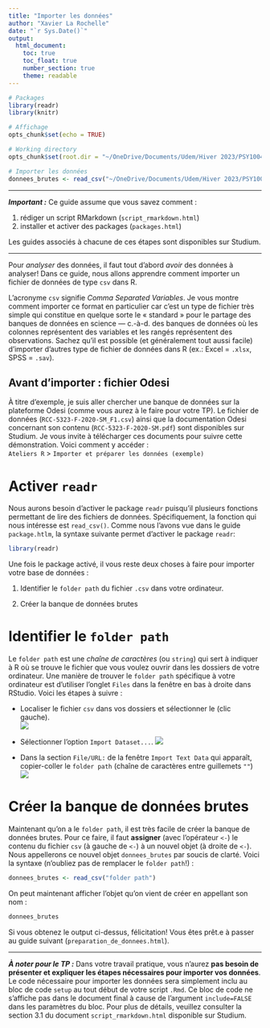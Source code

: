 ```yaml
---
title: "Importer les données"
author: "Xavier La Rochelle"
date: "`r Sys.Date()`"
output: 
  html_document:
    toc: true
    toc_float: true
    number_section: true
    theme: readable
---
```


```r
# Packages
library(readr)
library(knitr)

# Affichage
opts_chunk$set(echo = TRUE)

# Working directory
opts_chunk$set(root.dir = "~/OneDrive/Documents/Udem/Hiver 2023/PSY1004")

# Importer les données
donnees_brutes <- read_csv("~/OneDrive/Documents/Udem/Hiver 2023/PSY1004/Ateliers R/preparation_de_donnees_exemple/RCC-5323-F-2020-SM_F1.csv") 
```

---

***Important :*** Ce guide assume que vous savez comment :  

1. rédiger un script RMarkdown (`script_rmarkdown.html`)  
2. installer et activer des packages (`packages.html`) 

Les guides associés à chacune de ces étapes sont disponibles sur Studium.

---

Pour *analyser* des données, il faut tout d'abord *avoir* des données à analyser! Dans ce guide, nous allons apprendre comment importer un fichier de données de type `csv` dans R. 

L'acronyme `csv` signifie *Comma Separated Variables*. Je vous montre comment importer ce format en particulier car c'est un type de fichier très simple qui constitue en quelque sorte le « standard » pour le partage des banques de données en science — c.-à-d. des banques de données où les colonnes représentent des variables et les rangés représentent des observations. Sachez qu'il est possible (et généralement tout aussi facile) d'importer d'autres type de fichier de données dans R (ex.: Excel = `.xlsx`, SPSS = `.sav`).

## Avant d'importer : fichier Odesi

À titre d'exemple, je suis aller chercher une banque de données sur la plateforme Odesi (comme vous aurez à le faire pour votre TP). Le fichier de données (`RCC-5323-F-2020-SM_F1.csv`) ainsi que la documentation Odesi concernant son contenu (`RCC-5323-F-2020-SM.pdf`) sont disponibles sur Studium. Je vous invite à télécharger ces documents pour suivre cette démonstration. Voici comment y accéder :   
`Ateliers R` > `Importer et préparer les données (exemple)` 

# Activer `readr`

Nous aurons besoin d'activer le package `readr` puisqu'il plusieurs fonctions permettant de lire des fichiers de données. Spécifiquement, la fonction qui nous intéresse est `read_csv()`. Comme nous l'avons vue dans le guide `package.htlm`, la syntaxe suivante permet d'activer le package `readr`:
```r
library(readr)
```

Une fois le package activé, il vous reste deux choses à faire pour importer votre base de données : 

1. Identifier le `folder path` du fichier `.csv` dans votre ordinateur.

2. Créer la banque de données brutes

# Identifier le `folder path`
Le `folder path` est une *chaîne de caractères* (ou `string`) qui sert à indiquer à R où se trouve le fichier que vous voulez ouvrir dans les dossiers de votre ordinateur. Une manière de trouver le `folder path` spécifique à votre ordinateur est d'utiliser l'onglet `Files` dans la fenêtre en bas à droite dans RStudio. Voici les étapes à suivre : 

- Localiser le fichier `csv` dans vos dossiers et sélectionner le (clic gauche).  
![](images/folderPath1.png)  

- Sélectionner l'option `Import Dataset...`.
![](images/folderPath2.png)  
- Dans la section `File/URL:` de la fenêtre `Import Text Data` qui apparaît, copier-coller le `folder path` (chaîne de caractères entre guillemets `""`)
![](images/folderPath3.png)

# Créer la banque de données brutes

Maintenant qu'on a le `folder path`, il est très facile de créer la banque de données brutes. Pour ce faire, il faut **assigner** (avec l'opérateur `<-`) le contenu du fichier `csv` (à gauche de `<-`) à un nouvel objet (à droite de `<-`). Nous appellerons ce nouvel objet `donnees_brutes` par soucis de clarté. Voici la syntaxe (n'oubliez pas de remplacer le `folder path`!) :

```r
donnees_brutes <- read_csv("folder path") 
```

On peut maintenant afficher l'objet qu'on vient de créer en appellant son nom : 

```r
donnees_brutes
```

Si vous obtenez le output ci-dessus, félicitation! Vous êtes prêt.e à passer au guide suivant (`preparation_de_donnees.html`).

---

***À noter pour le TP :***  Dans votre travail pratique, vous n'aurez **pas besoin de présenter et expliquer les étapes nécessaires pour importer vos données**. Le code nécessaire pour importer les données sera simplement inclu au bloc de code `setup` au tout début de votre script `.Rmd`. Ce bloc de code ne s'affiche pas dans le document final à cause de l'argument `include=FALSE` dans les paramètres du bloc. Pour plus de détails, veuillez consulter la section 3.1 du document `script_rmarkdown.html` disponible sur Studium.